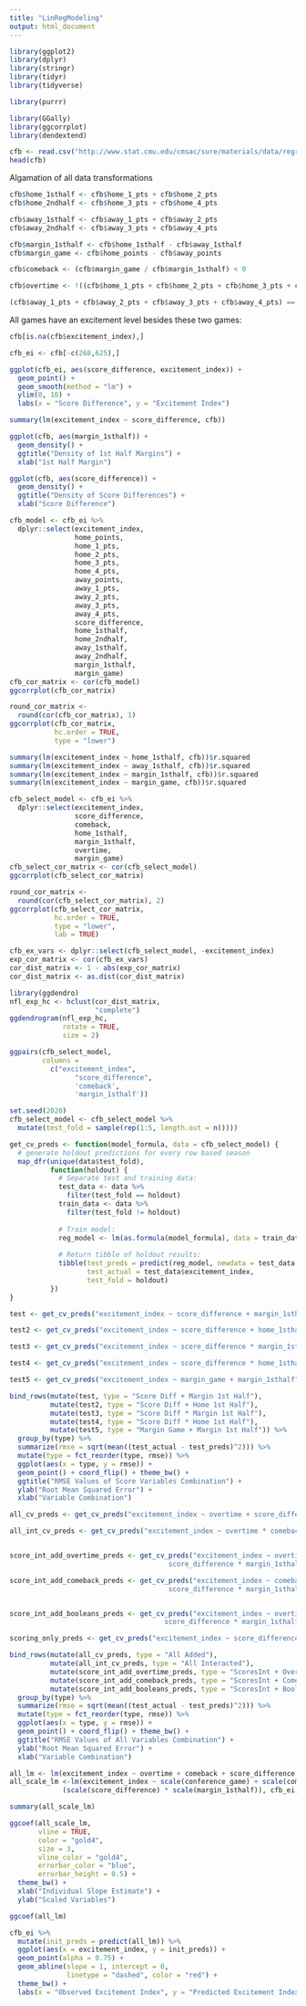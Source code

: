 ```yaml
---
title: "LinRegModeling"
output: html_document
---
```


```r
library(ggplot2)
library(dplyr)
library(stringr)
library(tidyr)
library(tidyverse)

library(purrr)

library(GGally)
library(ggcorrplot)
library(dendextend)
```

```r
cfb <- read.csv("http://www.stat.cmu.edu/cmsac/sure/materials/data/regression_projects/cfb_2019_games.csv")
head(cfb)
```

Algamation of all data transformations

```r
cfb$home_1sthalf <- cfb$home_1_pts + cfb$home_2_pts 
cfb$home_2ndhalf <- cfb$home_3_pts + cfb$home_4_pts

cfb$away_1sthalf <- cfb$away_1_pts + cfb$away_2_pts
cfb$away_2ndhalf <- cfb$away_3_pts + cfb$away_4_pts

cfb$margin_1sthalf <- cfb$home_1sthalf - cfb$away_1sthalf
cfb$margin_game <- cfb$home_points - cfb$away_points

cfb$comeback <- (cfb$margin_game / cfb$margin_1sthalf) < 0

cfb$overtime <- !((cfb$home_1_pts + cfb$home_2_pts + cfb$home_3_pts + cfb$home_4_pts) == cfb$home_points |
```


```r
(cfb$away_1_pts + cfb$away_2_pts + cfb$away_3_pts + cfb$away_4_pts) == cfb$away_points)
```

All games have an excitement level besides these two games:
```r
cfb[is.na(cfb$excitement_index),]

cfb_ei <- cfb[-c(268,625),]
```

```r
ggplot(cfb_ei, aes(score_difference, excitement_index)) +
  geom_point() +
  geom_smooth(method = "lm") +
  ylim(0, 10) +
  labs(x = "Score Difference", y = "Excitement Index")
```


```r
summary(lm(excitement_index ~ score_difference, cfb))
```


```r
ggplot(cfb, aes(margin_1sthalf)) +
  geom_density() +
  ggtitle("Density of 1st Half Margins") +
  xlab("1st Half Margin")

ggplot(cfb, aes(score_difference)) +
  geom_density() +
  ggtitle("Density of Score Differences") +
  xlab("Score Difference")
```



```r
cfb_model <- cfb_ei %>%
  dplyr::select(excitement_index, 
                home_points,
                home_1_pts, 
                home_2_pts,
                home_3_pts,
                home_4_pts,
                away_points,
                away_1_pts,
                away_2_pts,
                away_3_pts,
                away_4_pts,
                score_difference,
                home_1sthalf,
                home_2ndhalf,
                away_1sthalf,
                away_2ndhalf,
                margin_1sthalf,
                margin_game)
cfb_cor_matrix <- cor(cfb_model)
ggcorrplot(cfb_cor_matrix)
```


```r
round_cor_matrix <- 
  round(cor(cfb_cor_matrix), 1)
ggcorrplot(cfb_cor_matrix, 
           hc.order = TRUE,
           type = "lower")
```

```r
summary(lm(excitement_index ~ home_1sthalf, cfb))$r.squared
summary(lm(excitement_index ~ away_1sthalf, cfb))$r.squared
summary(lm(excitement_index ~ margin_1sthalf, cfb))$r.squared
summary(lm(excitement_index ~ margin_game, cfb))$r.squared
```

```r
cfb_select_model <- cfb_ei %>%
  dplyr::select(excitement_index, 
                score_difference,
                comeback,
                home_1sthalf,
                margin_1sthalf,
                overtime,
                margin_game)
cfb_select_cor_matrix <- cor(cfb_select_model)
ggcorrplot(cfb_select_cor_matrix)
```


```r
round_cor_matrix <- 
  round(cor(cfb_select_cor_matrix), 2)
ggcorrplot(cfb_select_cor_matrix, 
           hc.order = TRUE,
           type = "lower",
           lab = TRUE)
```


```r
cfb_ex_vars <- dplyr::select(cfb_select_model, -excitement_index)
exp_cor_matrix <- cor(cfb_ex_vars)
cor_dist_matrix <- 1 - abs(exp_cor_matrix)
cor_dist_matrix <- as.dist(cor_dist_matrix)

library(ggdendro)
nfl_exp_hc <- hclust(cor_dist_matrix,
                     "complete") 
ggdendrogram(nfl_exp_hc,
             rotate = TRUE,
             size = 2)
```


```r
ggpairs(cfb_select_model,
        columns =
          c("excitement_index", 
                "score_difference",
                'comeback',
                'margin_1sthalf'))
```



```r
set.seed(2020)
cfb_select_model <- cfb_select_model %>%
  mutate(test_fold = sample(rep(1:5, length.out = n())))
```


```r
get_cv_preds <- function(model_formula, data = cfb_select_model) {
  # generate holdout predictions for every row based season
  map_dfr(unique(data$test_fold), 
          function(holdout) {
            # Separate test and training data:
            test_data <- data %>%
              filter(test_fold == holdout)
            train_data <- data %>%
              filter(test_fold != holdout)
            
            # Train model:
            reg_model <- lm(as.formula(model_formula), data = train_data)
            
            # Return tibble of holdout results:
            tibble(test_preds = predict(reg_model, newdata = test_data),
                   test_actual = test_data$excitement_index,
                   test_fold = holdout) 
          })
}
```


```r
test <- get_cv_preds("excitement_index ~ score_difference + margin_1sthalf")

test2 <- get_cv_preds("excitement_index ~ score_difference + home_1sthalf")

test3 <- get_cv_preds("excitement_index ~ score_difference * margin_1sthalf")

test4 <- get_cv_preds("excitement_index ~ score_difference * home_1sthalf")

test5 <- get_cv_preds("excitement_index ~ margin_game + margin_1sthalf")


```


```r
bind_rows(mutate(test, type = "Score Diff + Margin 1st Half"),
          mutate(test2, type = "Score Diff + Home 1st Half"),
          mutate(test3, type = "Score Diff * Margin 1st Half"),
          mutate(test4, type = "Score Diff * Home 1st Half"),
          mutate(test5, type = "Margin Game + Margin 1st Half")) %>%
  group_by(type) %>%
  summarize(rmse = sqrt(mean((test_actual - test_preds)^2))) %>%
  mutate(type = fct_reorder(type, rmse)) %>%
  ggplot(aes(x = type, y = rmse)) +
  geom_point() + coord_flip() + theme_bw() +
  ggtitle("RMSE Values of Score Variables Combination") +
  ylab("Root Mean Squared Error") +
  xlab("Variable Combination")
```




```r
all_cv_preds <- get_cv_preds("excitement_index ~ overtime + score_difference + comeback + margin_1sthalf")

all_int_cv_preds <- get_cv_preds("excitement_index ~ overtime * comeback * score_difference * margin_1sthalf")


score_int_add_overtime_preds <- get_cv_preds("excitement_index ~ overtime + 
                                       score_difference * margin_1sthalf")

score_int_add_comeback_preds <- get_cv_preds("excitement_index ~ comeback + 
                                       score_difference * margin_1sthalf")


score_int_add_booleans_preds <- get_cv_preds("excitement_index ~ overtime + comeback + 
                                      score_difference * margin_1sthalf")

scoring_only_preds <- get_cv_preds("excitement_index ~ score_difference + margin_1sthalf")
```



```r
bind_rows(mutate(all_cv_preds, type = "All Added"),
          mutate(all_int_cv_preds, type = "All Interacted"),
          mutate(score_int_add_overtime_preds, type = "ScoresInt + Overtime"),
          mutate(score_int_add_comeback_preds, type = "ScoresInt + Comeback"),
          mutate(score_int_add_booleans_preds, type = "ScoresInt + Booleans")) %>%
  group_by(type) %>%
  summarize(rmse = sqrt(mean((test_actual - test_preds)^2))) %>%
  mutate(type = fct_reorder(type, rmse)) %>%
  ggplot(aes(x = type, y = rmse)) +
  geom_point() + coord_flip() + theme_bw() +
  ggtitle("RMSE Values of All Variables Combination") +
  ylab("Root Mean Squared Error") +
  xlab("Variable Combination")
```


```r
all_lm <- lm(excitement_index ~ overtime + comeback + score_difference * margin_1sthalf, cfb_ei)
all_scale_lm <-lm(excitement_index ~ scale(conference_game) + scale(comeback) + scale(overtime) + 
             (scale(score_difference) * scale(margin_1sthalf)), cfb_ei)

summary(all_scale_lm)
```






```r

ggcoef(all_scale_lm,
       vline = TRUE,
       color = "gold4",
       size = 3,
       vline_color = "gold4",
       errorbar_color = "blue",
       errorbar_height = 0.5) +
  theme_bw() +
  xlab("Individual Slope Estimate") +
  ylab("Scaled Variables")

ggcoef(all_lm)
```

```r
cfb_ei %>%
  mutate(init_preds = predict(all_lm)) %>%
  ggplot(aes(x = excitement_index, y = init_preds)) +
  geom_point(alpha = 0.75) +
  geom_abline(slope = 1, intercept = 0,
              linetype = "dashed", color = "red") +
  theme_bw() +
  labs(x = "Observed Excitement Index", y = "Predicted Excitement Index", title = "Predicted vs. Observed Excitement Index")

```

